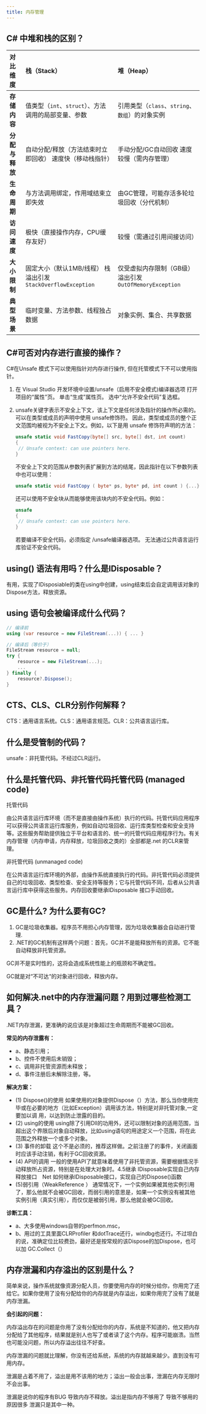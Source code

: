 ```yaml
---
title: 内存管理
---
```


## C# 中堆和栈的区别？

| **对比维度**   | **栈（Stack）**                                              | **堆（Heap）**                                           |
| :------------- | :----------------------------------------------------------- | :------------------------------------------------------- |
| **存储内容**   | 值类型（`int`、`struct`）、方法调用的局部变量、参数          | 引用类型（`class`、`string`、`数组`）的对象实例          |
| **分配与释放** | 自动分配/释放（方法结束时立即回收） 速度快（移动栈指针）     | 手动分配/GC自动回收 速度较慢（需内存管理）               |
| **生命周期**   | 与方法调用绑定，作用域结束立即失效                           | 由GC管理，可能存活多轮垃圾回收（分代机制）               |
| **访问速度**   | 极快（直接操作内存，CPU缓存友好）                            | 较慢（需通过引用间接访问）                               |
| **大小限制**   | 固定大小（默认1MB/线程） 栈溢出引发 `StackOverflowException` | 仅受虚拟内存限制（GB级） 溢出引发 `OutOfMemoryException` |
| **典型场景**   | 临时变量、方法参数、线程独占数据                             | 对象实例、集合、共享数据                                 |

## C#可否对内存进行直接的操作？

C#在Unsafe 模式下可以使用指针对内存进行操作, 但在托管模式下不可以使用指针。

1. 在 Visual Studio 开发环境中设置/unsafe（启用不安全模式)编译器选项
   打开项目的“属性”页。
   单击“生成”属性页。
   选中“允许不安全代码”复选框。

2. unsafe关键字表示不安全上下文，该上下文是任何涉及指针的操作所必需的。
   可以在类型或成员的声明中使用 unsafe修饰符。
   因此，类型或成员的整个正文范围均被视为不安全上下文。例如，以下是用 unsafe 修饰符声明的方法：

   ```csharp
   unsafe static void FastCopy(byte[] src, byte[] dst, int count)
   {
   	// Unsafe context: can use pointers here.
   }
   ```

   不安全上下文的范围从参数列表扩展到方法的结尾，因此指针在以下参数列表中也可以使用：
   ```csharp
   unsafe static void FastCopy ( byte* ps, byte* pd, int count ) {...}
   ```

   还可以使用不安全块从而能够使用该块内的不安全代码。例如：
   ```csharp
   unsafe
   {
   	// Unsafe context: can use pointers here.
   }
   ```

   若要编译不安全代码，必须指定 /unsafe编译器选项。
   无法通过公共语言运行库验证不安全代码。

## using() 语法有用吗？什么是IDisposable？

有用，实现了IDisposiable的类在using中创建，using结束后会自定调用该对象的Dispose方法，释放资源。

## using 语句会被编译成什么代码？

```csharp
// 编译前
using (var resource = new FileStream(...)) { ... }

// 编译后（等价于）
FileStream resource = null;
try {
    resource = new FileStream(...);
    ...
} finally {
    resource?.Dispose();
}
```

## CTS、CLS、CLR分别作何解释？

CTS：通用语言系统。CLS：通用语言规范。CLR：公共语言运行库。

## 什么是受管制的代码？

unsafe：非托管代码。不经过CLR运行。

## 什么是托管代码、非托管代码托管代码 (managed code)

托管代码

由公共语言运行库环境（而不是直接由操作系统）执行的代码。托管代码应用程序可以获得公共语言运行库服务，例如自动垃圾回收、运行库类型检查和安全支持等。这些服务帮助提供独立于平台和语言的、统一的托管代码应用程序行为。有关内存管理（内存申请，内存释放，垃圾回收之类的）全部都是.net 的CLR来管理。

非托管代码 (unmanaged code)

在公共语言运行库环境的外部，由操作系统直接执行的代码。非托管代码必须提供自己的垃圾回收、类型检查、安全支持等服务；它与托管代码不同，后者从公共语言运行库中获得这些服务。内存回收要继承IDisposable 接口手动回收。

## GC是什么? 为什么要有GC?

1. GC是垃圾收集器。程序员不用担心内存管理，因为垃圾收集器会自动进行管理.
2. .NET的GC机制有这样两个问题：首先，GC并不是能释放所有的资源。它不能自动释放非托管资源。

GC并不是实时性的，这将会造成系统性能上的瓶颈和不确定性。

GC就是对“不可达“的对象进行回收，释放内存。

## 如何解决.net中的内存泄漏问题？用到过哪些检测工具？

.NET内存泄漏，更准确的说应该是对象超过生命周期而不能被GC回收。

**常见的内存泄露有：**

- a、静态引用；
- b、控件不使用后未销毁；
- c、调用非托管资源而未释放；
- d、事件注册后未解除注册，等。

**解决方案：**

- (1) Dispose()的使用
  如果使用的对象提供Dispose（）方法，那么当你使用完毕或在必要的地方（比如Exception）调用该方法，特别是对非托管对象,一定要加以调 用，以达到防止泄露的目的。
- (2) using的使用
  using除了引用Dll的功用外，还可以限制对象的适用范围，当超出这个界限后对象自动释放，比如using语句的用途定义一个范围，将在此范围之外释放一个或多个对象。
- (3) 事件的卸载
  这个不是必须的，推荐这样做。之前注册了的事件，关闭画面时应该手动注销，有利于GC回收资源。
- (4) API的调用
  一般的使用API了就意味着使用了非托管资源，需要根据情况手动释放所占资源，特别是在处理大对象时。4.5继承 IDisposable实现自己内存释放接口　Net 如何继承IDisposable接口，实现自己的Dispose()函数
- (5)弱引用（WeakReference ）
  通常情况下，一个实例如果被其他实例引用了，那么他就不会被GC回收，而弱引用的意思是，如果一个实例没有被其他实例引用（真实引用），而仅仅是被弱引用，那么他就会被GC回收。

**诊断工具：**

- a、大多使用windows自带的perfmon.msc，
- b、用过的工具里面CLRProfiler 和dotTrace还行，windbg也还行。不过坦白的说，准确定位比较费劲，最好还是按常规的该Dispose的加Dispose，也可以加 GC.Collect（）

## 内存泄漏和内存溢出的区别是什么？

简单来说，操作系统就像资源分配人员，你要使用内存的时候分给你，你用完了还给它。如果你使用了没有分配给你的内存就是内存溢出，如果你用完了没有了就是内存泄漏。

**会引起的问题：**

内存溢出存在的问题是你用了没有分配给你的内存，系统是不知道的，他又把内存分配给了其他程序，结果就是别人也写了或者读了这个内存。程序可能崩溃。当然也可能没问题，所以内存溢出往往不好查。

内存泄漏的问题就比理解，你没有还给系统，系统的内存就越来越少。直到没有可用内存。

泄漏是占着不用了，溢出是用不该用的地方；溢出一般会出事，泄漏在内存无限时不会出事。

泄漏是说你的程序有BUG 导致内存不释放。溢出是指内存不够用了 导致不够用的原因很多 泄漏只是其中一种。

